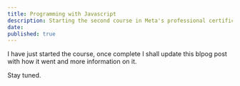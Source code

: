 ```yaml
---
title: Programming with Javascript
description: Starting the second course in Meta's professional certification
date:
published: true
---
```


I have just started the course, once complete I shall update this blpog post with how it went and more information on it.

Stay tuned.
